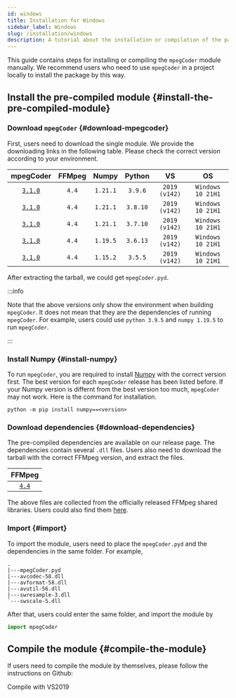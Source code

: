 ```yaml
---
id: windows
title: Installation for Windows
sidebar_label: Windows
slug: /installation/windows
description: A tutorial about the installation or compilation of the package for Windows.
---
```



This guide contains steps for installing or compiling the `mpegCoder` module manually. We recommend users who need to use `mpegCoder` in a project locally to install the package by this way.

## Install the pre-compiled module {#install-the-pre-compiled-module}

### Download `mpegCoder` {#download-mpegcoder}

First, users need to download the single module. We provide the downloading links in the following table. Please check the correct version according to your environment.

| mpegCoder | FFMpeg | Numpy | Python | VS | OS |
| :-----: | :-----: | :-----: | :-----: | :-----: | :-----: |
| [`3.1.0`<InlineIcon icon={mdiDownloadBox}/>][download-3-1-0-py39] | `4.4` | `1.21.1` | `3.9.6` | `2019 (v142)` | `Windows 10 21H1` |
| [`3.1.0`<InlineIcon icon={mdiDownloadBox}/>][download-3-1-0-py38] | `4.4` | `1.21.1` | `3.8.10` | `2019 (v142)` | `Windows 10 21H1` |
| [`3.1.0`<InlineIcon icon={mdiDownloadBox}/>][download-3-1-0-py37] | `4.4` | `1.21.1` | `3.7.10` | `2019 (v142)` | `Windows 10 21H1` |
| [`3.1.0`<InlineIcon icon={mdiDownloadBox}/>][download-3-1-0-py36] | `4.4` | `1.19.5` | `3.6.13` | `2019 (v142)` | `Windows 10 21H1` |
| [`3.1.0`<InlineIcon icon={mdiDownloadBox}/>][download-3-1-0-py35] | `4.4` | `1.15.2` | `3.5.5` | `2019 (v142)` | `Windows 10 21H1` |

After extracting the tarball, we could get `mpegCoder.pyd`.

:::info

Note that the above versions only show the environment when building `mpegCoder`. It does not mean that they are the dependencies of running `mpegCoder`. For example, users could use `python 3.9.5` and `numpy 1.19.5` to run `mpegCoder`.

:::

### Install Numpy {#install-numpy}

To run `mpegCoder`, you are required to install [Numpy<IconExternalLink/>][link-numpy] with the correct version first. The best version for each `mpegCoder` release has been listed before. If your Numpy version is differnt from the best version too much, `mpegCoder` may not work. Here is the command for installation.

```shell
python -m pip install numpy==<version>
```

### Download dependencies {#download-dependencies}

The pre-compiled dependencies are available on our release page. The dependencies contain several `.dll` files. Users also need to download the tarball with the correct FFMpeg version, and extract the files.

| FFMpeg |
| :-----: |
| [`4.4`<InlineIcon icon={mdiDownloadBox}/>][download-ff-4-4] |

The above files are collected from the officially released FFMpeg shared libraries. Users could also find them [here<IconExternalLink/>][link-ffmpeg-download].

### Import {#import}

To import the module, users need to place the `mpegCoder.pyd` and the dependencies in the same folder. For example,

```shell
.
|---mpegCoder.pyd
|---avcodec-58.dll
|---avformat-58.dll
|---avutil-56.dll
|---swresample-3.dll
`---swscale-5.dll
```

After that, users could enter the same folder, and import the module by

```python
import mpegCoder
```

## Compile the module {#compile-the-module}

If users need to compile the module by themselves, please follow the instructions on Github:

<p>
  <DarkButton to="https://github.com/cainmagi/FFmpeg-Encoder-Decoder-for-Python/blob/3.1.0/README.md" icon={vsiDebugAlt}>
    Compile with VS2019
  </DarkButton>
</p>

[download-3-1-0-py39]:https://github.com/cainmagi/FFmpeg-Encoder-Decoder-for-Python/releases/download/3.1.0/mpegCoder_3_1_0_Win_py39.tar.xz
[download-3-1-0-py38]:https://github.com/cainmagi/FFmpeg-Encoder-Decoder-for-Python/releases/download/3.1.0/mpegCoder_3_1_0_Win_py38.tar.xz
[download-3-1-0-py37]:https://github.com/cainmagi/FFmpeg-Encoder-Decoder-for-Python/releases/download/3.1.0/mpegCoder_3_1_0_Win_py37.tar.xz
[download-3-1-0-py36]:https://github.com/cainmagi/FFmpeg-Encoder-Decoder-for-Python/releases/download/3.1.0/mpegCoder_3_1_0_Win_py36.tar.xz
[download-3-1-0-py35]:https://github.com/cainmagi/FFmpeg-Encoder-Decoder-for-Python/releases/download/3.1.0/mpegCoder_3_1_0_Win_py35.tar.xz
[download-ff-4-4]:https://github.com/cainmagi/FFmpeg-Encoder-Decoder-for-Python/releases/download/deps-3.0.0/dll-win-ffmpeg_4_4.tar.xz
[link-ffmpeg-download]:https://www.gyan.dev/ffmpeg/builds/#release-section "FFMpeg release"
[link-numpy]:https://numpy.org "Numpy"
